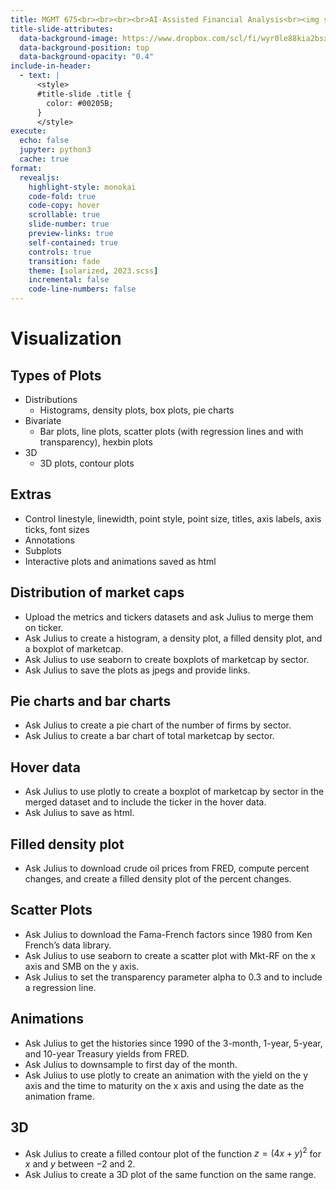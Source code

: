 ```yaml
---
title: MGMT 675<br><br><br><br>AI-Assisted Financial Analysis<br><img src="RiceBusiness-transparent-logo-sm.png"  height=100>
title-slide-attributes:
  data-background-image: https://www.dropbox.com/scl/fi/wyr0le88kia2bsx7kcl6l/image4.webp?rlkey=5sba6p4e3trt5q22y52rn2viw&dl=1
  data-background-position: top
  data-background-opacity: "0.4"
include-in-header:
  - text: |
      <style>
      #title-slide .title {
        color: #00205B;
      }
      </style>
execute:
  echo: false
  jupyter: python3
  cache: true
format: 
  revealjs:
    highlight-style: monokai
    code-fold: true
    code-copy: hover
    scrollable: true
    slide-number: true
    preview-links: true
    self-contained: true
    controls: true
    transition: fade
    theme: [solarized, 2023.scss]
    incremental: false
    code-line-numbers: false
---
```


# Visualization 

## Types of Plots

- Distributions
  - Histograms, density plots, box plots, pie charts 
- Bivariate
  - Bar plots, line plots, scatter plots (with regression lines and with transparency), hexbin plots
- 3D
  - 3D plots, contour plots

## Extras 

- Control linestyle, linewidth, point style, point size, titles, axis labels, axis ticks, font sizes
- Annotations
- Subplots
- Interactive plots and animations saved as html

## Distribution of market caps

- Upload the metrics and tickers datasets and ask Julius to merge them on ticker.
- Ask Julius to create a histogram, a density plot, a filled density plot, and a boxplot of marketcap.
- Ask Julius to use seaborn to create boxplots of marketcap by sector.
- Ask Julius to save the plots as jpegs and provide links.

## Pie charts and bar charts

- Ask Julius to create a pie chart of the number of firms by sector.
- Ask Julius to create a bar chart of total marketcap by sector. 

## Hover data

- Ask Julius to use plotly to create a boxplot of marketcap by sector in the merged dataset and to include the ticker in the hover data.  
- Ask Julius to save as html.

## Filled density plot

- Ask Julius to download crude oil prices from FRED, compute percent changes, and create a filled density plot of the percent changes.

## Scatter Plots

- Ask Julius to download the Fama-French factors since 1980 from Ken French's data library.
- Ask Julius to use seaborn to create a scatter plot with Mkt-RF on the x axis and SMB on the y axis.
- Ask Julius to set the transparency parameter alpha to 0.3 and to include a regression line.

## Animations

- Ask Julius to get the histories since 1990 of the 3-month, 1-year, 5-year, and 10-year Treasury yields from FRED.
- Ask Julius to downsample to first day of the month.
- Ask Julius to use plotly to create an animation with the yield on the y axis and the time to maturity on the x axis and using the date as the animation frame.


## 3D

- Ask Julius to create a filled contour plot of the function $z=(4x + y)^2$ for $x$ and $y$ between $-2$ and $2$.
- Ask Julius to create a 3D plot of the same function on the same range.




